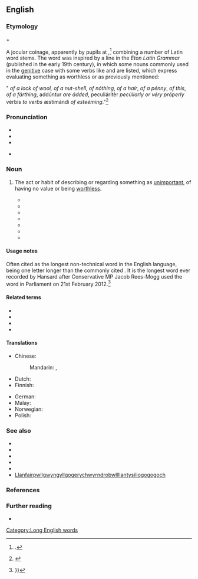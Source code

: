 ==English==

===Etymology===
{{der|en|la|-}} {{compound|la|floccus|t1=a wisp|naucum|t2=a trifle|nihilum|t3=nothing|pilus|t4=a hair|nocat=1}} + {{m|en|-fication}}

A jocular coinage, apparently by pupils at {{w|Eton College}},<ref>{{cite-web |title=''Floccinaucinihilipilification'' |publisher=''The Spectator'' |work=Mind your language |author=Dot Wordsworth |url=https://www.spectator.co.uk/2011/06/mind-your-language-39/ |date=11 June 2011}}.</ref> combining a number of Latin word stems. The word was inspired by a line in the ''Eton Latin Grammar'' (published in the early 19th century), in which some nouns commonly used in the [[genitive]] case with some verbs like {{m|la|pendo}} and {{m|la|facio}} are listed, which express evaluating something as worthless or as previously mentioned: 

"{{l|la|flocci|Flócci}} ''of a lock of wool,'' {{l|la|nauci|náuci}} ''of a nut-shell'', {{l|la|nihili|níhili}} ''of nóthing'', {{l|la|pili|píli}} ''of a hair'', {{l|la|assis|ássis}} ''of a pénny'', {{l|la|huius|hújus}} ''of this'', {{l|la|teruncii|terúncii}} ''of a fárthing'', addúntur ''are ádded'', peculiáritèr ''pecúliarly or véry próperly'' vérbis ''to verbs'' æstimándi ''of esteéming''."<ref>{{cite-book|author=T.W.C. Edwards|chapter=RULES of SYNTAX construed|title=Eton College Grammar: A Plain and Concise Introduction to the Latin Language, being Lily's Grammar Abridged|url=https://archive.org/details/etonlatingramma02collgoog/page/n6/mode/2up|year=1826|page=269|pageurl=https://archive.org/details/etonlatingramma02collgoog/page/n282/mode/2up}}</ref>

===Pronunciation===
* {{IPA|en|/ˌflɒksɪˌnɔːsɪˌnaɪhɪlɪˌpɪlɪfɪˈkeɪʃən/|/ˌflɒksiˌnɒsiˌnɪhɪlɪˌpɪlɪfɪˈkeɪʃən/}}
* {{audio|en|en-us-floccinaucinihilipilification.ogg|Audio (US)}}
* {{audio|en|en-uk-floccinaucinihilipilification.ogg|Audio (UK)}}
{{attention|en|Neither audio pronunciation matches either IPA pronunciation. There would appear to be four logical combinations using either "nɒsɪ" vs "nɔːsɪ" in one position and "nɪ" vs "naɪ" immediately following. The IPA gives only two of the four possibilities and the audio gives only the other two of the four possibilities.}}
* {{hyph|en| flocci|nauci|ni|hili|pili|fi|ca|tion}}

===Noun===
{{en-noun|-}}

# {{lb|en|often|humorous}} The act or habit of describing or regarding something as [[unimportant]], of having no value or being [[worthless]].
#* {{quote-book|en|year=1741|author=[[w:William Shenstone|William Shenstone]]|title=Letters|passage=I loved him for nothing so much as his '''flocci-nauci-nihili-pili-fication''' of money.}}
#* {{quote-book|en|year=1970|author=[[w:Patrick O'Brian|Patrick O'Brian]]|title=Master and Commander|passage=There is a systematic '''flocci-nauci-nihili-pilification''' of all other aspects of existence that angers me.}}
#* {{quote-book|en|year=2000|author=Raymond J. Chambers|title=Logic, Law, and Ethics|url=http://books.google.com/books?id=Ei03tgPKEKcC&lpg=PA28&dq=floccinaucinihilipilification&pg=PA28#v=onepage&q=floccinaucinihilipilification&f=false|passage='''Floccinaucinihilipilification''' in accounting - does it matter?}}
#* {{quote-book|en|year=2006|author=Sol Steinmetz|title=The life of language|url=http://books.google.com/books?id=raN6AAAAIAAJ&q=floccinaucinihilipilification&dq=floccinaucinihilipilification&hl=en&sa=X&ei=dS8BU4bIMcTWyQHf94GwDw&ved=0CKsBEOgBMBc4PA|passage=They must be taken with an air of contempt, a '''floccinaucinihilipilification''' of all that can gratify the outward man.}}
#* {{quote-book|en|year=2009|author=Judith Orloff|title=Emotional Freedom|url=http://books.google.com/books?id=_V53VntvlmQC&lpg=PA312&dq=floccinaucinihilipilification&pg=PA312#v=onepage&q=floccinaucinihilipilification&f=false|passage=Some people with low self-esteem are prone to '''floccinaucinihilipilification''', the habit of deeming everything worthless.}}
#* {{quote-book|en|year=2011|author=Bruce Ratner|title=Statistical and Machine-Learning Data Mining|url=http://books.google.com/books?id=I3KZCfmhWJwC&lpg=PT42&dq=floccinaucinihilipilification&pg=PT42#v=onepage&q=floccinaucinihilipilification&f=false|passage=The quasi statistician would doubtlessly not know how to check this supposition, thus rendering the interpretation of the mean profit as '''floccinaucinihilipilification'''.}}
#* {{quote-book|en|year=2012|author=[[w:Jacob Rees-Mogg|Jacob Rees-Mogg]]|title=Hansard|url=http://www.publications.parliament.uk/pa/cm201212/cmhansrd/cm120221/debtext/120221-0002.htm#12022155000158|passage=Let me indulge in the '''floccinaucinihilipilification''' of EU judges and quote from the book of Amos about them.}}

====Usage notes====
Often cited as the longest non-technical word in the English language, being one letter longer than the commonly cited {{m|en|antidisestablishmentarianism}}. It is the longest word ever recorded by Hansard after Conservative MP Jacob Rees-Mogg used the word in Parliament on 21st February 2012.<ref>
{{cite-web
|date=21 February 2012
|author=Jacob Rees-Mogg
|authorlink=Jacob Rees-Mogg
|title=HC Deb, 21 February 2012, c787
|work=TheyWorkForYou
|url=https://www.theyworkforyou.com/debates/?id=2012-02-21b.787.1
|passage=It does not apply to judges in the EU, so let me be rude about them. Let me indulge in the floccinaucinihilipilification of EU judges and quote from the book of Amos about them: {{...}}}}
</ref>

====Related terms====
* {{l|en|floccinaucinihilipilificate}}
* {{l|en|floccinaucinihilipilificatory}}
* {{l|en|floccinaucinihilipilificatious}}
* {{l|en|floccinaucinihilipilificatiousness}}

====Translations====
{{trans-top|act or habit of describing or regarding something as unimportant}}
* Chinese:
*: Mandarin: {{t|cmn|[[把]][[某]][[東西]][[看作]][[是]][[無]][[價值]][[的]]}}, {{t|cmn|[[把]][[某]][[东西]][[看作]][[是]][[无]][[价值]][[的]]|tr=bǎ mǒu dōngxi kànzuò shì wú jiàzhí de}}
* Dutch: {{t|nl|geringschatting}}
* Finnish: {{t+|fi|vähättely}}
{{trans-mid}}
* German: {{t+|de|Geringschätzung|f}}
* Malay: {{t|ms|memperkecil}}
* Norwegian: {{t|no|bagatellisering|m}}
* Polish: {{t|pl|brak uznania dla}}
{{trans-bottom}}

===See also===
* {{l|en|antidisestablishmentarianism}}
* {{l|en|antidisestablishmentarianismists}}
* {{l|en|dacryocystorhinostomy}}
* {{l|en|hippopotomonstrosesquipedaliophobia}}
* {{l|en|supercalifragilisticexpialidocious}}
* [[Llanfairpwllgwyngyllgogerychwyrndrobwllllantysiliogogogoch]]{{l|en|pneumonoultramicroscopicsilicovolcanoconiosis}}

===References===
<references/>

[[Category:Long English words]]

===Further reading===
* {{projectlink|wikiquote}}